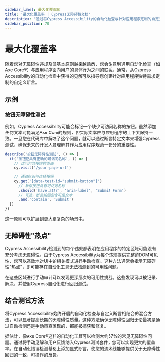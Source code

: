 ```yaml
---
sidebar_label: 最大化覆盖率
title: '最大化覆盖率 | Cypress无障碍性文档'
description: "通过将Cypress Accessibility的自动化检查与针对应用程序定制的自定义断言相结合，扩展无障碍性测试范围。"
sidebar_position: 70
---
```


<ProductHeading product="accessibility" />

# 最大化覆盖率

随着您对无障碍性违规及其基本原则越来越熟悉，您会注意到通用自动化检查（如Axe Core®）与应用程序面向用户的具体行为之间的联系。通常，从Cypress Accessibility的自动化检查中获得的见解可以指导您创建针对应用程序独特需求定制的自定义断言。

## 示例

### 按钮无障碍性测试

例如，Cypress Accessibility可能会标记一个缺少可访问名称的按钮。虽然添加任何文本可能满足Axe Core的规则，但实际文本应与应用程序的上下文保持一致。一旦您在代码库中解决了这个问题，就可以通过断言特定文本来增强Cypress测试，确保未来的开发人员理解其作为应用程序规范一部分的重要性。

```js
describe('按钮无障碍性测试', () => {
  it('按钮应具有正确的可访问名称', () => {
    // 访问包含按钮的页面
    cy.visit('/your-page-url')

    // 通过标识符选择按钮
    cy.get('[data-test-id="submit-button"]')
      // 确保按钮具有可访问名称
      .should('have.attr', 'aria-label', 'Submit Form')
      // 可选，断言按钮包含可见文本
      .and('contain', 'Submit')
  })
})
```

这一原则可以扩展到更大更复杂的场景中。

## 无障碍性"热点"

Cypress Accessibility检测到的每个违规都表明在应用程序的特定区域可能没有充分考虑无障碍性。由于Cypress Accessibility为每个违规提供完整的DOM可见性，您可以高效地对UI中的相关模式进行手动检查。这种方法通常会揭示无障碍性"热点"，即可能存在自动化工具无法检测到的可用性问题。

在这些区域进行手动审计可以发现更深层次的可用性挑战。这些发现可以被记录、解决，并使用Cypress自动化进行回归测试。

## 结合测试方法

将Cypress Accessibility始终开启的自动化检查与自定义断言相结合的混合方法，可以显著提高长期的无障碍性质量。这种方法确保无障碍性回归无论最初是通过自动检测还是手动审查发现的，都能被捕获和修复。

据估计，像Axe Core®这样的自动化工具可以检测大约57%的常见无障碍性问题。通过将手动见解和用户反馈纳入Cypress测试套件，您可以实现更大的覆盖率。在自动化错误检测基础上添加显式断言，使您的流水线能够提供关于无障碍性回归的一致、可操作的反馈。